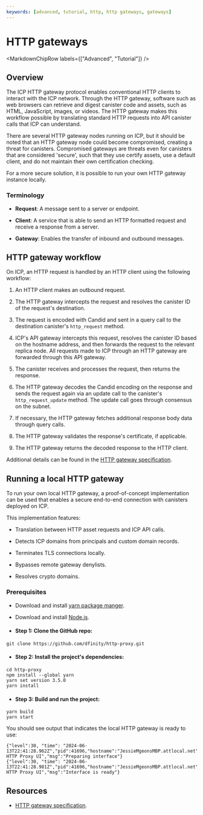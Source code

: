 ```yaml
---
keywords: [advanced, tutorial, http, http gateways, gateways]
---
```



# HTTP gateways

<MarkdownChipRow labels={["Advanced", "Tutorial"]} />

## Overview

The ICP HTTP gateway protocol enables conventional HTTP clients to interact with the ICP network. Through the HTTP gateway, software such as web browsers can retrieve and digest canister code and assets, such as HTML, JavaScript, images, or videos. The HTTP gateway makes this workflow possible by translating standard HTTP requests into API canister calls that ICP can understand.

There are several HTTP gateway nodes running on ICP, but it should be noted that an HTTP gateway node could become compromised, creating a threat for canisters. Compromised gateways are threats even for canisters that are considered 'secure', such that they use certify assets, use a default client, and do not maintain their own certification checking.

For a more secure solution, it is possible to run your own HTTP gateway instance locally.

### Terminology

- **Request**: A message sent to a server or endpoint.

- **Client**: A service that is able to send an HTTP formatted request and receive a response from a server.

- **Gateway**: Enables the transfer of inbound and outbound messages.

## HTTP gateway workflow

On ICP, an HTTP request is handled by an HTTP client using the following workflow:

1. An HTTP client makes an outbound request.

2. The HTTP gateway intercepts the request and resolves the canister ID of the request's destination.

3. The request is encoded with Candid and sent in a query call to the destination canister's `http_request` method.

4. ICP's API gateway intercepts this request, resolves the canister ID based on the hostname address, and then forwards the request to the relevant replica node. All requests made to ICP through an HTTP gateway are forwarded through this API gateway.

5. The canister receives and processes the request, then returns the response.

6. The HTTP gateway decodes the Candid encoding on the response and sends the request again via an update call to the canister's `http_request_update` method. The update call goes through consensus on the subnet.

7. If necessary, the HTTP gateway fetches additional response body data through query calls.

8. The HTTP gateway validates the response's certificate, if applicable.

9. The HTTP gateway returns the decoded response to the HTTP client.

Additional details can be found in the [HTTP gateway specification](https://internetcomputer.org/docs/current/references/http-gateway-protocol-spec).

## Running a local HTTP gateway

To run your own local HTTP gateway, a proof-of-concept implementation can be used that enables a secure end-to-end connection with canisters deployed on ICP.

This implementation features:

- Translation between HTTP asset requests and ICP API calls.

- Detects ICP domains from principals and custom domain records.

- Terminates TLS connections locally.

- Bypasses remote gateway denylists.

- Resolves crypto domains.

### Prerequisites

- Download and install [yarn package manger](https://yarnpkg.com/).

- Download and install [Node.js](https://nodejs.org/en).


- #### Step 1: Clone the GitHub repo:

```
git clone https://github.com/dfinity/http-proxy.git
```

- #### Step 2: Install the project's dependencies:

```
cd http-proxy
npm install --global yarn
yarn set version 3.5.0
yarn install
```

- #### Step 3: Build and run the project:

```
yarn build
yarn start
```

You should see output that indicates the local HTTP gateway is ready to use:

```
{"level":30, "time": "2024-06-13T22:41:28.962Z","pid":41696,"hostname":"JessieMgeonsMBP.attlocal.net","name":"IC HTTP Proxy UI","msg":"Preparing interface"}
{"level":30, "time": "2024-06-13T22:41:28.981Z","pid":41696,"hostname":"JessieMgeonsMBP.attlocal.net","name":"IC HTTP Proxy UI","msg":"Interface is ready"}
```

## Resources

- [HTTP gateway specification](https://internetcomputer.org/docs/current/references/http-gateway-protocol-spec).